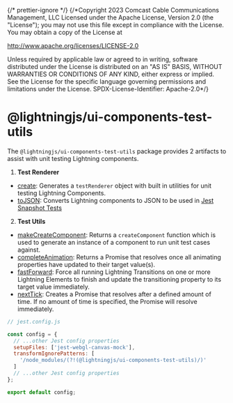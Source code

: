 {/* prettier-ignore */}
{/*Copyright 2023 Comcast Cable Communications Management, LLC
Licensed under the Apache License, Version 2.0 (the "License");
you may not use this file except in compliance with the License.
You may obtain a copy of the License at

http://www.apache.org/licenses/LICENSE-2.0

Unless required by applicable law or agreed to in writing, software
distributed under the License is distributed on an "AS IS" BASIS,
WITHOUT WARRANTIES OR CONDITIONS OF ANY KIND, either express or implied.
See the License for the specific language governing permissions and
limitations under the License.
SPDX-License-Identifier: Apache-2.0\*/}


<Meta title="Docs / Unit Testing / Overview" />

# @lightningjs/ui-components-test-utils

The `@lightningjs/ui-components-test-utils` package provides 2 artifacts to assist with unit testing Lightning components.

1. **Test Renderer**

- [create](/story/docs-unit-testing-test-renderer-create--page): Generates a `testRenderer` object with built in utilities for unit testing Lightning Components.
- [toJSON](/story/docs-unit-testing-test-renderer-tojson--page): Converts Lightning components to JSON to be used in [Jest Snapshot Tests](https://jestjs.io/docs/snapshot-testing)

2. **Test Utils**

- [makeCreateComponent](/story/docs-unit-testing-test-utils-makecreatecomponent--page): Returns a `createComponent` function which is used to generate an instance of a component to run unit test cases against.
- [completeAnimation](/story/docs-unit-testing-test-utils-completeanimation--page): Returns a Promise that resolves once all animating properties have updated to their target value(s).
- [fastForward](/story/docs-unit-testing-test-utils-fastforward--page): Force all running Lightning Transitions on one or more Lightning Elements to finish and update the transitioning property to its target value immediately.
- [nextTick](/story/docs-unit-testing-test-utils-nexttick--page): Creates a Promise that resolves after a defined amount of time. If no amount of time is specified, the Promise will resolve immediately.

```js
// jest.config.js

const config = {
  // ...other Jest config properties
  setupFiles: ['jest-webgl-canvas-mock'],
  transformIgnorePatterns: [
    '/node_modules/(?!(@lightningjs/ui-components-test-utils)/)'
  ]
  // ...other Jest config properties
};

export default config;
```
